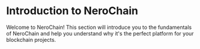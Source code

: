 # Introduction to NeroChain

Welcome to NeroChain! This section will introduce you to the fundamentals of NeroChain and help you understand why it's the perfect platform for your blockchain projects. 